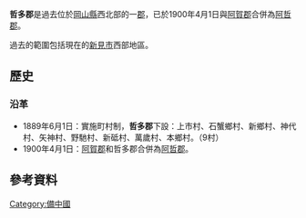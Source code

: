 {{日本郡 (廢除)
| 郡 = 哲多郡
| 日文原名 = 哲多郡
| 平假名 = てったぐん
| 羅馬字拼音 = Tetta-gun
| 地圖 = 
| 廢除時間 = 1900年4月1日
| 廢除理由 = 合併
| 廢除時處置 = [[阿賀郡|阿賀郡]]、'''哲多郡''' → [[阿哲郡|阿哲郡]]
| 現在郡 = 新見市
| 都道府縣 = 岡山縣
| 編號 = 
| 町 = 
| 村 = 9
| 經度 = 
| 緯度 = 
| 註記 = 
|}}
'''哲多郡'''是過去位於[[岡山縣|岡山縣]]西北部的一[[郡|郡]]，已於1900年4月1日與[[阿賀郡|阿賀郡]]合併為[[阿哲郡|阿哲郡]]。

過去的範圍包括現在的[[新見市|新見市]]西部地區。

==歷史==
===沿革===
* 1889年6月1日：實施町村制，'''哲多郡'''下設：上市村、石蟹鄉村、新鄉村、神代村、矢神村、野馳村、新砥村、萬歲村、本鄉村。（9村）
* 1900年4月1日：[[阿賀郡|阿賀郡]]和哲多郡合併為[[阿哲郡|阿哲郡]]。

==參考資料==
{{reflist}}

{{吉備四國的郡}}

[[Category:備中國|Category:備中國]]